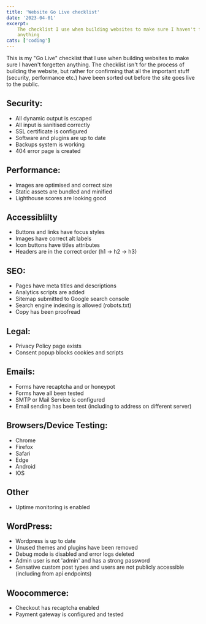 ```yaml
---
title: 'Website Go Live checklist'
date: '2023-04-01'
excerpt:
    The checklist I use when building websites to make sure I haven't forgetten
    anything
cats: ['coding']
---
```


This is my "Go Live" checklist that I use when building websites to make sure I
haven't forgetten anything. The checklist isn't for the process of building the
website, but rather for confirming that all the important stuff (security,
performance etc.) have been sorted out before the site goes live to the public.

## Security:

-   All dynamic output is escaped
-   All input is sanitised correctly
-   SSL certificate is configured
-   Software and plugins are up to date
-   Backups system is working
-   404 error page is created

## Performance:

-   Images are optimised and correct size
-   Static assets are bundled and minified
-   Lighthouse scores are looking good

## Accessiblilty

-   Buttons and links have focus styles
-   Images have correct alt labels
-   Icon buttons have titles attributes
-   Headers are in the correct order (h1 -> h2 -> h3)

## SEO:

-   Pages have meta titles and descriptions
-   Analytics scripts are added
-   Sitemap submitted to Google search console
-   Search engine indexing is allowed (robots.txt)
-   Copy has been proofread

## Legal:

-   Privacy Policy page exists
-   Consent popup blocks cookies and scripts

## Emails:

-   Forms have recaptcha and or honeypot
-   Forms have all been tested
-   SMTP or Mail Service is configured
-   Email sending has been test (including to address on different server)

## Browsers/Device Testing:

-   Chrome
-   Firefox
-   Safari
-   Edge
-   Android
-   IOS

## Other

-   Uptime monitoring is enabled

## WordPress:

-   Wordpress is up to date
-   Unused themes and plugins have been removed
-   Debug mode is disabled and error logs deleted
-   Admin user is not 'admin' and has a strong password
-   Sensative custom post types and users are not publicly accessible (including
    from api endpoints)

## Woocommerce:

-   Checkout has recaptcha enabled
-   Payment gateway is configured and tested
